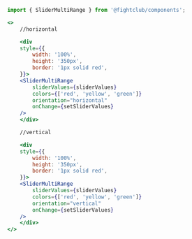 ```jsx
import { SliderMultiRange } from '@fightclub/components';

<>
    //horizontal

    <div
    style={{
        width: '100%',
        height: '350px',
        border: '1px solid red',
    }}>
    <SliderMultiRange
        sliderValues={sliderValues}
        colors={['red', 'yellow', 'green']}
        orientation="horizontal"
        onChange={setSliderValues}
    />
    </div>

    //vertical

    <div
    style={{
        width: '100%',
        height: '350px',
        border: '1px solid red',
    }}>
    <SliderMultiRange
        sliderValues={sliderValues}
        colors={['red', 'yellow', 'green']}
        orientation="vertical"
        onChange={setSliderValues}
    />
    </div>
</>
```